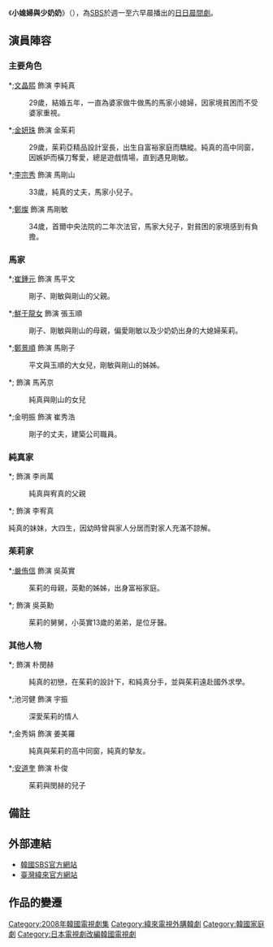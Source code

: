 {{NoteTA
|T=zh-hant:小媳婦與少奶奶;zh-hans:儿媳妇与少奶奶;
|1=zh-hant:小媳婦與少奶奶;zh-hans:儿媳妇与少奶奶;
|2=zh-hant:純真;zh-hans:顺贞;
|3=zh-hant:茱莉;zh-hans:珠丽;
|4=zh-hant:鮮于;zh-hans:鲜于;
}}
{{Infobox Television
| show_name            = 小媳婦與少奶奶
| original_name        = 며느리와 며느님
| image                = 
| caption              = 
| show_name_2          = 
| genre                = [[肥皂劇|肥皂劇]]
| format               = 
| based_on             = {{link-ja|大石靜|大石静}}《{{link-ja|長男之嫁|長男の嫁}}》
| developer            = 
| writer               = [[金英仁|金英仁]]
| director             = [[洪成昌|洪成昌]]
| creative_director    = 
| presenter            = 
| starring             = [[文晶熙|文晶熙]]、[[金妍珠|金妍珠]]<br>[[李宗秀|李宗秀]]、[[鄭燦|鄭　燦]]
| judges               = 
| voices               = 
| narrated             = 
| theme_music_composer = 
| opentheme            = 
| endtheme             = 
| composer             = 
| country              = {{KOR}}
| language             =
| num_seasons          =
| num_episodes         = 131集
| list_episodes        =
| executive_producer   =
| producer             =
| supervising_producer =
| editor               =
| location             =
| cinematography       =
| camera               =
| runtime              = 約30-35分鐘
| company              =
| distributor          =
| channel              = [[SBS_(韓國)|SBS]]
| picture_format       = [[高清晰度电视|-{zh-hans:高清晰度电视; zh-hant:高解析度電視; zh-tw:高畫質電視;}-]]
| audio_format         =
| slogan               =
| first_run            = {{KOR}}
| first_aired          = {{start date|2008|07|21}}
| last_aired           = {{end date|2008|12|20}}
| status               =
| preceded_by          = 
| followed_by          = 
| related              =
| website              = http://tv.sbs.co.kr/mm/
| production_website   = 
| show_name_zh-tw      = 小媳婦與少奶奶
| show_name_zh-sg      = 儿媳妇与少奶奶（[[One_TV_Asia|ONE]]）
| show_name_zh-my      = 儿媳妇与少奶奶（ONE）
}}
《'''小媳婦與少奶奶'''》（{{Lang-ko|며느리와 며느님}}），為[[SBS|SBS]]於週一至六早晨播出的[[SBS晨間連續劇|日日晨間劇]]。

== 演員陣容 ==
=== 主要角色 ===
*;[[文晶熙|文晶熙]] 飾演 李純真{{NoteTag|name=Jung|臺灣未按韓文對應漢字翻譯，將{{linktext|정}}翻譯為{{linktext|真}}（{{linktext|진}}）。}}
:29歲，結婚五年，一直為婆家做牛做馬的馬家小媳婦，因家境貧困而不受婆家重視。
*;[[金妍珠|金妍珠]] 飾演 金茱莉
:29歲，茱莉亞精品設計室長，出生自富裕家庭而驕縱。純真的高中同窗，因嫉妒而橫刀奪愛，總是遊戲情場，直到遇見剛敏。
*;[[李宗秀|李宗秀]] 飾演 馬剛山
:33歲，純真的丈夫，馬家小兒子。
*;[[鄭燦|鄭燦]] 飾演 馬剛敏
:34歲，首爾中央法院的二年次法官，馬家大兒子，對貧困的家境感到有負擔。

=== 馬家 ===
*;[[崔鍾元|崔鍾元]] 飾演 馬平文
:剛子、剛敏與剛山的父親。
*;[[鮮于龍女|鮮于龍女]] 飾演 張玉順
:剛子、剛敏與剛山的母親，偏愛剛敏以及少奶奶出身的大媳婦茱莉。
*;[[鄭景順_(演員)|鄭景順]] 飾演 馬剛子
:平文與玉順的大女兒，剛敏與剛山的姊姊。
*;{{link-ko|柳恩美|유은미}} 飾演 馬芮京
:純真與剛山的女兒
*;金明振 飾演 崔秀浩
:剛子的丈夫，建築公司職員。

=== 純真家 ===
*;{{link-ko|朴永泰|박영태 (배우)}} 飾演 李尚萬
:純真與宥真的父親
*;{{link-ko|朴秀仁|박수인}} 飾演 李宥真{{NoteTag|name=Jung}}
;純真的妹妹，大四生，因幼時曾與家人分居而對家人充滿不諒解。

=== 茱莉家 ===
*;[[嚴侑信|嚴侑信]] 飾演 吳英實
:茱莉的母親，英勳的姊姊，出身富裕家庭。
*;{{link-ko|金承煥|김승환 (배우)}} 飾演 吳英勳
:茱莉的舅舅，小英實13歲的弟弟，是位牙醫。

=== 其他人物 ===
*;{{link-ko|尹英俊|윤영준 (배우)}} 飾演 朴閔赫
:純真的初戀，在茱莉的設計下，和純真分手，並與茱莉遠赴國外求學。
*;池河健 飾演 宇振
:深愛茱莉的情人
*;金秀娟 飾演 姜美羅
:純真與茱莉的高中同窗，純真的摯友。
*;[[安道奎|安道奎]] 飾演 朴俊
:茱莉與閔赫的兒子

== 備註 ==
{{notefoot}}

== 外部連結 ==
* [http://tv.sbs.co.kr/mm/ 韓國SBS官方網站] {{Wayback|url=http://tv.sbs.co.kr/mm/ |date=20100126142635 }} {{ko}}
* [http://drama.videoland.com.tw/channel/mm/default.htm 臺灣緯來官方網站] {{Wayback|url=http://drama.videoland.com.tw/channel/mm/default.htm |date=20160305023239 }} {{zh-tw}}

== 作品的變遷 ==
{{電視節目的變遷
| 電視台={{flagicon|South Korea}} 韓國 [[SBS_(韓國)|SBS]]
| 播放檔次=[[SBS晨間連續劇|日日晨間劇]]
| 節目名稱=小媳婦與少奶奶<br />（2008.7.21 - 2008.12.20）
| 上一節目=[[水瓶座_(電視劇)|水瓶座]]<br />（2008.3.3 - 2008.7.19）
| 下一節目=[[純潔的你|純潔的你]]<br />（2008.12.22 - 2009.5.9）
}}
{{電視節目的變遷
| 電視台={{flagicon|Taiwan}} 台灣 [[緯來戲劇台|緯來戲劇台]]
| 播放檔次=星期一至五20:00-22:00
| 節目名稱=-{小媳婦與少奶奶}-<br />（2009.10.12 - 2009.12.23）
| 上一節目=[[你是我的命運_(電視劇)|你是我的命運]]<br />（2009.6.22 - 2009.10.12）
| 下一節目=[[愛你，別哭|愛你，別哭]]<br />（2009.12.24 - 2010.3.25）
}}

{{SBS晨間連續劇}}
{{DEFAULTSORT:Myeoneuliwa Myeoneunim}}
[[Category:2008年韓國電視劇集|Category:2008年韓國電視劇集]]
[[Category:緯來電視外購韓劇|Category:緯來電視外購韓劇]]
[[Category:韓國家庭劇|Category:韓國家庭劇]]
[[Category:日本電視劇改編韓國電視劇|Category:日本電視劇改編韓國電視劇]]